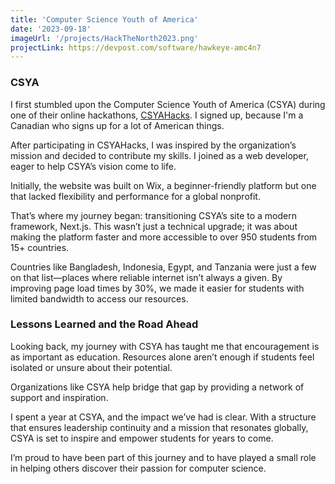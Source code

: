 ```yaml
---
title: 'Computer Science Youth of America'
date: '2023-09-18'
imageUrl: '/projects/HackTheNorth2023.png'
projectLink: https://devpost.com/software/hawkeye-amc4n7
---
```


### CSYA

I first stumbled upon the Computer Science Youth of America (CSYA) during one of their online hackathons, [CSYAHacks](https://csyahacks.devpost.com/). I signed up, because I'm a Canadian who signs up for a lot of American things.

After participating in CSYAHacks, I was inspired by the organization’s mission and decided to contribute my skills. I joined as a web developer, eager to help CSYA’s vision come to life.

Initially, the website was built on Wix, a beginner-friendly platform but one that lacked flexibility and performance for a global nonprofit.

That’s where my journey began: transitioning CSYA’s site to a modern framework, Next.js. This wasn’t just a technical upgrade; it was about making the platform faster and more accessible to over 950 students from 15+ countries.

Countries like Bangladesh, Indonesia, Egypt, and Tanzania were just a few on that list—places where reliable internet isn’t always a given. By improving page load times by 30%, we made it easier for students with limited bandwidth to access our resources.

### Lessons Learned and the Road Ahead

Looking back, my journey with CSYA has taught me that encouragement is as important as education. Resources alone aren’t enough if students feel isolated or unsure about their potential.

Organizations like CSYA help bridge that gap by providing a network of support and inspiration.

I spent a year at CSYA, and the impact we’ve had is clear. With a structure that ensures leadership continuity and a mission that resonates globally, CSYA is set to inspire and empower students for years to come.

I’m proud to have been part of this journey and to have played a small role in helping others discover their passion for computer science.
